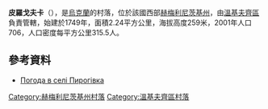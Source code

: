 {{coord|49|5|39|N|27|8|29|E|scale:100000|display=title}}

'''皮羅戈夫卡'''（{{lang-uk|Пирогівка}}），是[[烏克蘭|烏克蘭]]的村落，位於該國西部[[赫梅利尼茨基州|赫梅利尼茨基州]]，由[[溫基夫齊區|溫基夫齊區]]負責管轄，始建於1749年，面積2.24平方公里，海拔高度259米，2001年人口706，人口密度每平方公里315.5人。

==參考資料==
* [http://weather.in.ua/ua/hmel'nickaja/20383 Погода в селі Пирогівка] {{Wayback|url=http://weather.in.ua/ua/hmel%27nickaja/20383 |date=20160305110932 }}

{{DEFAULTSORT:Пирогівка}}
[[Category:赫梅利尼茨基州村落|Category:赫梅利尼茨基州村落]]
[[Category:溫基夫齊區村落|Category:溫基夫齊區村落]]


{{Khmelnytskyi-geo-stub}}